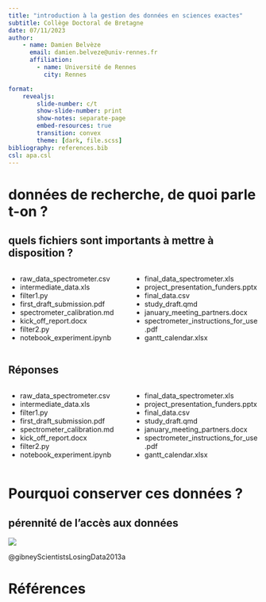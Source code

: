 ```yaml
---
title: "introduction à la gestion des données en sciences exactes"
subtitle: Collège Doctoral de Bretagne
date: 07/11/2023
author: 
    - name: Damien Belvèze
      email: damien.belveze@univ-rennes.fr
      affiliation: 
        - name: Université de Rennes
          city: Rennes

format: 
    revealjs:
        slide-number: c/t
        show-slide-number: print
        show-notes: separate-page
        embed-resources: true
        transition: convex
        theme: [dark, file.scss]
bibliography: references.bib
csl: apa.csl
---
```


# données de recherche, de quoi parle t-on ? 

## quels fichiers sont importants à mettre à disposition ?

:::: {.columns}
::: {.column width="50%"}

- raw_data_spectrometer.csv
- intermediate_data.xls
- filter1.py
- first_draft_submission.pdf
- spectrometer_calibration.md
- kick_off_report.docx
- filter2.py
- notebook_experiment.ipynb

:::
::: {.column widt="50%"}  

- final_data_spectrometer.xls
- project_presentation_funders.pptx
- final_data.csv
- study_draft.qmd
- january_meeting_partners.docx
- spectrometer_instructions_for_use.pdf
- gantt_calendar.xlsx
:::
::::

## Réponses

:::: {.columns}
::: {.column width="50%"}

- [raw_data_spectrometer.csv]{.green}
- [intermediate_data.xls]{.orange}
- [filter1.py]{.green}
- first_draft_submission.pdf
- [spectrometer_calibration.md]{.green}
- kick_off_report.docx
- [filter2.py]{.green}
- [notebook_experiment.ipynb]{.orange}

:::
::: {.column widt="50%"}  

- final_data_spectrometer.xls
- project_presentation_funders.pptx
- [final_data.csv]{.green}
- [study_draft.qmd]{.orange}
- january_meeting_partners.docx
- spectrometer_instructions_for_use.pdf
- gantt_calendar.xlsx
:::
::::

# Pourquoi conserver ces données ? 

## {background-video="reproductibilite.mp4"}

## pérennité de l'accès aux données

![](images/perte_donnees.png){.r-stretch}

@gibneyScientistsLosingData2013a

# Références

